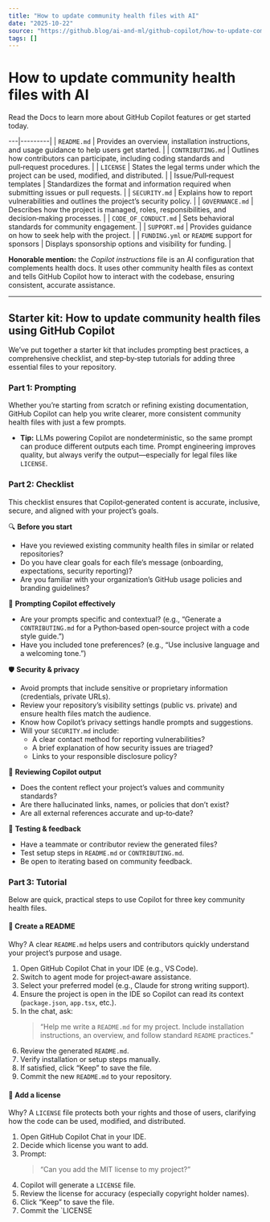 ```yaml
---
title: "How to update community health files with AI"
date: "2025-10-22"
source: "https://github.blog/ai-and-ml/github-copilot/how-to-update-community-health-files-with-ai/"
tags: []
---
```


# How to update community health files with AI

Read the Docs to learn more about GitHub Copilot features or get started today.

---|---------|
| `README.md` | Provides an overview, installation instructions, and usage guidance to help users get started. |
| `CONTRIBUTING.md` | Outlines how contributors can participate, including coding standards and pull‑request procedures. |
| `LICENSE` | States the legal terms under which the project can be used, modified, and distributed. |
| Issue/Pull‑request templates | Standardizes the format and information required when submitting issues or pull requests. |
| `SECURITY.md` | Explains how to report vulnerabilities and outlines the project’s security policy. |
| `GOVERNANCE.md` | Describes how the project is managed, roles, responsibilities, and decision‑making processes. |
| `CODE_OF_CONDUCT.md` | Sets behavioral standards for community engagement. |
| `SUPPORT.md` | Provides guidance on how to seek help with the project. |
| `FUNDING.yml` or `README` support for sponsors | Displays sponsorship options and visibility for funding. |

**Honorable mention:** the *Copilot instructions* file is an AI configuration that complements health docs. It uses other community health files as context and tells GitHub Copilot how to interact with the codebase, ensuring consistent, accurate assistance.

---

## Starter kit: How to update community health files using GitHub Copilot

We’ve put together a starter kit that includes prompting best practices, a comprehensive checklist, and step‑by‑step tutorials for adding three essential files to your repository.

### Part 1: Prompting

Whether you’re starting from scratch or refining existing documentation, GitHub Copilot can help you write clearer, more consistent community health files with just a few prompts.

- **Tip:** LLMs powering Copilot are nondeterministic, so the same prompt can produce different outputs each time. Prompt engineering improves quality, but always verify the output—especially for legal files like `LICENSE`.

### Part 2: Checklist

This checklist ensures that Copilot‑generated content is accurate, inclusive, secure, and aligned with your project’s goals.

🔍 **Before you start**

- Have you reviewed existing community health files in similar or related repositories?  
- Do you have clear goals for each file’s message (onboarding, expectations, security reporting)?  
- Are you familiar with your organization’s GitHub usage policies and branding guidelines?

🧠 **Prompting Copilot effectively**

- Are your prompts specific and contextual? (e.g., “Generate a `CONTRIBUTING.md` for a Python‑based open‑source project with a code style guide.”)  
- Have you included tone preferences? (e.g., “Use inclusive language and a welcoming tone.”)

🛡️ **Security & privacy**

- Avoid prompts that include sensitive or proprietary information (credentials, private URLs).  
- Review your repository’s visibility settings (public vs. private) and ensure health files match the audience.  
- Know how Copilot’s privacy settings handle prompts and suggestions.  
- Will your `SECURITY.md` include:  
  - A clear contact method for reporting vulnerabilities?  
  - A brief explanation of how security issues are triaged?  
  - Links to your responsible disclosure policy?

🧾 **Reviewing Copilot output**

- Does the content reflect your project’s values and community standards?  
- Are there hallucinated links, names, or policies that don’t exist?  
- Are all external references accurate and up‑to‑date?

🧪 **Testing & feedback**

- Have a teammate or contributor review the generated files?  
- Test setup steps in `README.md` or `CONTRIBUTING.md`.  
- Be open to iterating based on community feedback.

### Part 3: Tutorial

Below are quick, practical steps to use Copilot for three key community health files.

#### 📝 Create a README

Why? A clear `README.md` helps users and contributors quickly understand your project’s purpose and usage.

1. Open GitHub Copilot Chat in your IDE (e.g., VS Code).  
2. Switch to agent mode for project‑aware assistance.  
3. Select your preferred model (e.g., Claude for strong writing support).  
4. Ensure the project is open in the IDE so Copilot can read its context (`package.json`, `app.tsx`, etc.).  
5. In the chat, ask:  
   > “Help me write a `README.md` for my project. Include installation instructions, an overview, and follow standard `README` practices.”  
6. Review the generated `README.md`.  
7. Verify installation or setup steps manually.  
8. If satisfied, click “Keep” to save the file.  
9. Commit the new `README.md` to your repository.

#### 📄 Add a license

Why? A `LICENSE` file protects both your rights and those of users, clarifying how the code can be used, modified, and distributed.

1. Open GitHub Copilot Chat in your IDE.  
2. Decide which license you want to add.  
3. Prompt:  
   > “Can you add the MIT license to my project?”  
4. Copilot will generate a `LICENSE` file.  
5. Review the license for accuracy (especially copyright holder names).  
6. Click “Keep” to save the file.  
7. Commit the `LICENSE
